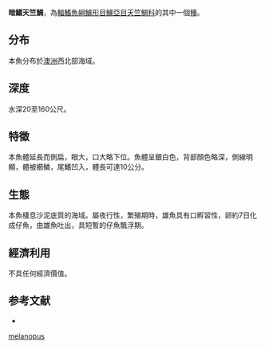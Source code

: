 {{Speciesbox
| name = 暗鰭天竺鯛
| status = NE
| genus = Apogon
| species = melanopus
| authority = [[Weber|Weber]], 1911
| synonyms = 
}}
'''暗鰭天竺鯛'''，為[[輻鰭魚綱|輻鰭魚綱]][[鱸形目|鱸形目]][[鱸亞目|鱸亞目]][[天竺鯛科|天竺鯛科]]的其中一個[[種|種]]。

==分布==
本魚分布於[[澳洲|澳洲]]西北部海域。

==深度==
水深20至160公尺。

==特徵==
本魚體延長而側扁，眼大，口大略下位。魚體呈銀白色，背部顏色略深，側線明顯，體被櫛鱗，尾鰭凹入，體長可達10公分。

==生態==
本魚棲息沙泥底質的海域。屬夜行性，繁殖期時，雄魚具有口孵習性，卵約7日化成仔魚，由雄魚吐出，具短暫的仔魚飄浮期。

==經濟利用==
不具任何經濟價值。

==参考文献==
*{{FishBase_species|genus=Apogon|species=melanopus|year=2011|month=12}}
{{Taxonbar|from=Q5596069}}

[[Category:天竺鯛屬|melanopus]]